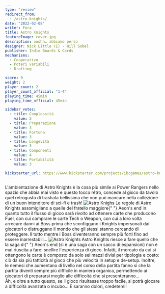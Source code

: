 ```yaml
---
type: "review"
redirect_from:
  - /astro-knights/
date: "2022-02-08"
writer: Fora
title: Astro Knights
featureImage: cover.jpg
description: ooohh… abbiamo perso
designer: Nick Little (I) - Will Sobel
publisher: Indie Boards & Cards
mechanisms:
  - Cooperativo
  - Poteri variabili
  - Drafting

score: 9
weight: 2
player_count: 2
player_count_official: "1-4"
playing_time: 45min
playing_time_official: 45min

sidebar_votes:
  - title: Complessità
    value: 2
  - title: Preparazione
    value: 3
  - title: Fortuna
    value: 3
  - title: Longevità
    value: 3
  - title: Componenti
    value: 4
  - title: Portabilità
    value: 3

kickstarter_url: https://www.kickstarter.com/projects/ibcgames/astro-knights
---
```


<Setting>
  L'ambientazione di Astro Knights è la cosa più simile ai Power Rangers nello
  spazio che abbia mai visto e questo tocco rétro, concede al gioco da tavolo
  quel retrogusto di trashata bellissima che non può mancare nella collezione di
  un buon intenditore di sci-fi e trash!
</Setting>

<img src="./game1.jpg" alt="Astro Knighs" />

<Rules>
  Le regole di Astro Knights assomigliano a quelle del fratello maggiore{" "}
  <Link to="/reviews/aeon-s-end/">Aeon's end</Link> in quanto tutto il flusso di
  gioco sarà rivolto ad ottenere carte che producono Fuel, con cui comprare le
  carte Tech o Weapon, con cui a loro volta arrecare danni ai Boss prima che
  sconfiggano i Knights impersonati dai giocatori o distruggano il mondo che gli
  stessi stanno cercando di proteggere. Il tutto mentre i Boss diventeranno
  sempre più forti fino ad essere inarrestabili…
</Rules>

<img src="./game2.jpg" alt="Astro Knights " />

<Feedback>
  Astro Knights riesce a fare quello che la saga di{" "}
  <Link to="/reviews/aeon-s-end/">Aeon's end</Link> (sì è una saga con un sacco
  di espansioni) non è mai riuscita a fare: snellire l'esperienza di gioco.
  Infatti, il mercato da cui si ottengono le carte è composto da solo sei mazzi
  divisi per tipologia e costo: ciò dà sia più tatticità al gioco che più
  velocità in setup e de-setup. Inoltre, le nemesi che aumentano di livello nel
  corso della partita fanno sì che la partita diventi sempre più difficile in
  maniera organica, permettendo ai giocatori di prepararsi meglio alle
  difficoltà che si presenteranno…
  <br />
  Ah, e oltre a tutto questo, se il gioco risultasse troppo facile, si potrà
  giocare a difficoltà avanzata o incubo… E saranno dolori, credetemi!
</Feedback>

<Instagram id="CZtlH1tjC94" />
